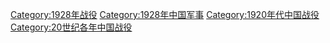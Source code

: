 [[Category:1928年战役|Category:1928年战役]]
[[Category:1928年中国军事|Category:1928年中国军事]]
[[Category:1920年代中国战役‎|Category:1920年代中国战役‎]]
[[Category:20世纪各年中国战役‎|Category:20世纪各年中国战役‎]]